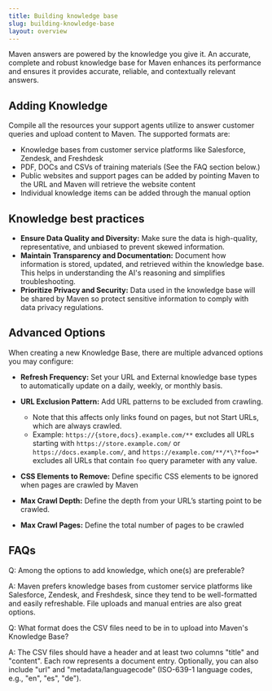 ```yaml
---
title: Building knowledge base
slug: building-knowledge-base
layout: overview
---
```


Maven answers are powered by the knowledge you give it. An accurate, complete and robust 
knowledge base for Maven enhances its performance and ensures it provides accurate, reliable, and contextually 
relevant answers.

## Adding Knowledge

Compile all the resources your support agents utilize to answer customer queries and upload content to Maven.
The supported formats are:

- Knowledge bases from customer service platforms like Salesforce, Zendesk, and Freshdesk
- PDF, DOCs and CSVs of training materials (See the FAQ section below.)
- Public websites and support pages can be added by pointing Maven to the URL and Maven will retrieve the website content
- Individual knowledge items can be added through the manual option

## Knowledge best practices

- **Ensure Data Quality and Diversity:** Make sure the data is high-quality, representative, and unbiased to prevent 
skewed information.
- **Maintain Transparency and Documentation:** Document how information is stored, updated, and retrieved within 
the knowledge base. This helps in understanding the AI's reasoning and simplifies troubleshooting.
- **Prioritize Privacy and Security:** Data used in the knowledge base will be shared by Maven so protect sensitive 
information to comply with data privacy regulations.

## Advanced Options

When creating a new Knowledge Base, there are multiple advanced options you may configure:

- **Refresh Frequency:** Set your URL and External knowledge base types to automatically update on a daily, 
weekly, or monthly basis.

- **URL Exclusion Pattern:** Add URL patterns to be excluded from crawling.
  - Note that this affects only links found on pages, but not Start URLs, which are always crawled.
  - Example: `https://{store,docs}.example.com/**` excludes all URLs starting with `https://store.example.com/` 
or `https://docs.example.com/`, and `https://example.com/**/*\?*foo=*` excludes all URLs that contain 
`foo` query parameter with any value.

- **CSS Elements to Remove:** Define specific CSS elements to be ignored when pages are crawled by Maven

- **Max Crawl Depth:** Define the depth from your URL’s starting point to be crawled.

- **Max Crawl Pages:** Define the total number of pages to be crawled

## FAQs

Q: Among the options to add knowledge, which one(s) are preferable?

A: Maven prefers knowledge bases from customer service platforms like Salesforce, Zendesk, and Freshdesk, since they tend to be well-formatted and easily refreshable. File uploads and manual entries are also great options.

Q: What format does the CSV files need to be in to upload into Maven's Knowledge Base?

A: The CSV files should have a header and at least two columns "title" and "content". Each row represents a document entry. Optionally, you can also include "url" and "metadata/languagecode" (ISO-639-1 language codes, e.g., "en", "es", "de").
